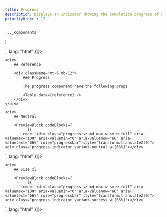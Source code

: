 ```yaml
---
title: Progress
description: Displays an indicator showing the completion progress of a task, typically displayed as a progress bar.
priorityOrder : 17
---
```



    ..._components
}

<div className="space-y-20">
    <PreviewBlock codeBlocks={
              [{
            code:`<div class="progress sz-md max-w-sm w-full" aria-valuemax="100" aria-valuemin="0" aria-valuenow="66" aria-valuetext="66%" role="progressbar" style="transform:translateZ(0)">
    <div class="progress-indicator variant-primary w-[66%]"></div>
</div>`,
              lang: "html"
          }]}>
        <div class="progress sz-md max-w-sm w-full" data-shade="900" aria-valuemax="100" aria-valuemin="0" aria-valuenow="66" aria-valuetext="66%" role="progressbar" style="transform:translateZ(0)">
            <div class="progress-indicator variant-primary w-[66%]"></div>
        </div>
    </PreviewBlock>

    <div>
        ## Reference

        <div className="mt-6 mb-12"> 
            ### Progress 

            The progress component have the following props

            <Table data={reference} />
        </div>
    </div>

    <div>
        ## Neutral

        <PreviewBlock codeBlocks={
              [{
            code:`<div class="progress sz-md max-w-sm w-full" aria-valuemax="100" aria-valuemin="0" aria-valuenow="66" aria-valuetext="66%" role="progressbar" style="transform:translateZ(0)">
    <div class="progress-indicator variant-neutral w-[66%]"></div>
</div>`,
              lang: "html"
          }]}>
            <div class="progress sz-md max-w-sm w-full" data-shade="900" aria-valuemax="100" aria-valuemin="0" aria-valuenow="66" aria-valuetext="66%" role="progressbar" style="transform:translateZ(0)">
                <div class="progress-indicator variant-neutral w-[66%]"></div>
            </div>
        </PreviewBlock>
    </div>

    <div>
        ## Size xl

        <PreviewBlock codeBlocks={
              [{
            code:`<div class="progress sz-md max-w-sm w-full" aria-valuemax="100" aria-valuemin="0" aria-valuenow="66" aria-valuetext="66%" role="progressbar" style="transform:translateZ(0)">
    <div class="progress-indicator variant-success w-[66%]"></div>
</div>`,
              lang: "html"
          }]}>
            <div class="progress sz-xl max-w-sm w-full" data-shade="900" aria-valuemax="100" aria-valuemin="0" aria-valuenow="66" aria-valuetext="66%" role="progressbar" style="transform:translateZ(0)">
                <div class="progress-indicator variant-success w-[66%]"></div>
            </div>
        </PreviewBlock>
    </div>
</div>